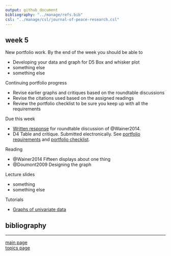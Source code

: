 ```yaml
---
output: github_document
bibliography: "../manage/refs.bib" 
csl: "../manage/csl/journal-of-peace-research.csl"
---
```


## week 5


New portfolio work. By the end of the week you should be able to

- Developing your data and graph for D5 Box and whisker plot 
- something else
- something else 

Continuing portfolio progress

- Revise earlier graphs and critiques based on the roundtable discussions 
- Revise the citations used based on the assigned readings 
- Review the portfolio checklist to be sure you keep up with all the requirements 




Due this week 

- [Written response](read-01_reading-response-form.pdf) for roundtable discussion of @Wainer2014. 
- D4 Table and critique. Submitted electronically. See [portfolio requirements](folio-01_portfolio-requirements.md) and [portfolio checklist](folio-02_portfolio-checklist.pdf). 



Reading

- @Wainer2014 Fifteen displays about one thing 
- @Doumont2009 Designing the graph



Lecture slides

- something  
- something else 





Tutorials
 
- [Graphs of univariate data](tut-1501_univariate_graphs.md) 



## bibliography 

<div id="refs"></div>
  
---

[main page](../README.md)<br>
[topics page](../README-by-topic.md)
